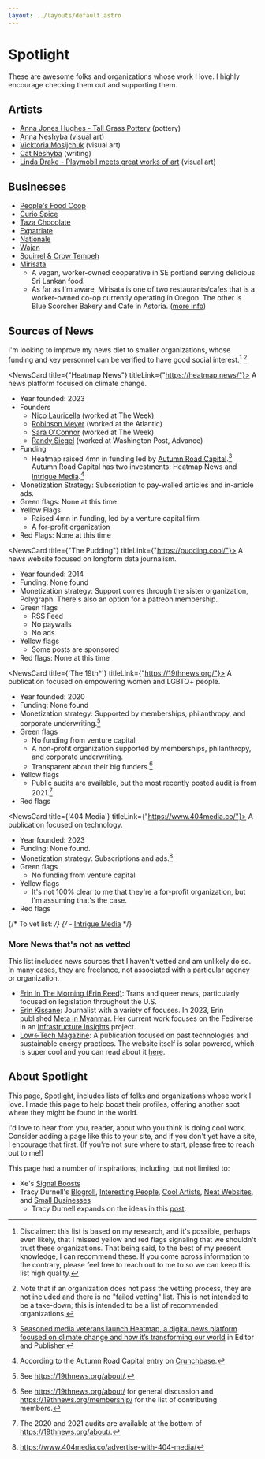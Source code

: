 ```yaml
---
layout: ../layouts/default.astro
---
```



# Spotlight

These are awesome folks and organizations whose work I love. I highly encourage checking them out and supporting them.

## Artists

- [Anna Jones Hughes - Tall Grass Pottery](https://www.etsy.com/shop/TallGrassPottery) (pottery)
- [Anna Neshyba](https://anna-neshyba.squarespace.com/) (visual art)
- [Vicktoria Mosijchuk](https://vmoartist.com/) (visual art)
- [Cat Neshyba](https://catnesh.net/) (writing)
- [Linda Drake - Playmobil meets great works of art](https://www.instagram.com/playmotableaux/) (visual art)

## Businesses

- [People's Food Coop](https://www.peoples.coop/)
- [Curio Spice](https://curiospice.com/)
- [Taza Chocolate](https://tazachocolate.com/)
- [Expatriate](http://expatriatepdx.com/)
- [Nationale](https://www.nationale.us/info)
- [Wajan](https://www.wajanpdx.com/)
- [Squirrel & Crow Tempeh](https://eattempeh.com/)
- [Mirisata](https://mirisata.com/)
  - A vegan, worker-owned cooperative in SE portland serving delicious Sri Lankan food.
  - As far as I'm aware, Mirisata is one of two restaurants/cafes that is a worker-owned co-op currently operating in Oregon. The other is Blue Scorcher Bakery and Cafe in Astoria. ([more info](https://www.pdxmonthly.com/eat-and-drink/2021/03/restaurants-in-portland-and-beyond-look-to-cooperative-ownership-models-during-the-pandemic))

## Sources of News

I'm looking to improve my news diet to smaller organizations, whose funding and key personnel can be verified to have good social interest.[^1] [^2]

<NewsCard title={"Heatmap News"} titleLink={"https://heatmap.news/"}>
A news platform focused on climate change.

- Year founded: 2023
- Founders
  - [Nico Lauricella](https://heatmap.news/u/nicolauricella) (worked at The Week)
  - [Robinson Meyer](https://heatmap.news/u/robinsonmeyer) (worked at the Atlantic)
  - [Sara O'Connor](https://www.linkedin.com/in/sara-o-connor-842a474/) (worked at The Week)
  - [Randy Siegel](https://www.linkedin.com/in/randy-siegel-0269a820/) (worked at Washington Post, Advance)
- Funding
  - Heatmap raised 4mn in funding led by [Autumn Road Capital](https://autumnroad.com/).[^3] Autumn Road Capital has two investments: Heatmap News and [Intrigue Media](https://www.internationalintrigue.io/).[^4]
- Monetization Strategy: Subscription to pay-walled articles and in-article ads.
- Green flags: None at this time
- Yellow Flags
  - Raised 4mn in funding, led by a venture capital firm
  - A for-profit organization
- Red Flags: None at this time

</NewsCard>

<NewsCard title={"The Pudding"} titleLink={"https://pudding.cool/"}>
A news website focused on longform data journalism.

- Year founded: 2014
- Funding: None found
- Monetization strategy: Support comes through the sister organization, Polygraph. There's also an option for a patreon membership.
- Green flags
  - RSS Feed
  - No paywalls
  - No ads
- Yellow flags
  - Some posts are sponsored
- Red flags: None at this time

</NewsCard>

<NewsCard title={'The 19th*'} titleLink={"https://19thnews.org/"}>
A publication focused on empowering women and LGBTQ+ people.

- Year founded: 2020
- Funding: None found
- Monetization strategy: Supported by memberships, philanthropy, and corporate underwriting.[^5]
- Green flags
  - No funding from venture capital
  - A non-profit organization supported by memberships, philanthropy, and corporate underwriting.
  - Transparent about their big funders.[^6]
- Yellow flags
  - Public audits are available, but the most recently posted audit is from 2021.[^7]
- Red flags

</NewsCard>

<NewsCard title={'404 Media'} titleLink={"https://www.404media.co/"}>
A publication focused on technology.

- Year founded: 2023
- Funding: None found.
- Monetization strategy: Subscriptions and ads.[^8]
- Green flags
  - No funding from venture capital
- Yellow flags
  - It's not 100% clear to me that they're a for-profit organization, but I'm assuming that's the case.
- Red flags

</NewsCard>

{/* To vet list: */}
{/* - [Intrigue Media](https://www.internationalintrigue.io/) */}

### More News that's not as vetted

This list includes news sources that I haven't vetted and am unlikely do so. In many cases, they are freelance, not associated with a particular agency or organization.

- [Erin In The Morning (Erin Reed)](https://www.erininthemorning.com/): Trans and queer news, particularly focused on legislation throughout the U.S.
- [Erin Kissane](https://erinkissane.com/): Journalist with a variety of focuses. In 2023, Erin published [Meta in Myanmar](https://erinkissane.com/meta-in-myanmar-part-i-the-setup). Her current work focuses on the Fediverse in an [Infrastructure Insights](https://infrastructureinsights.fund/projects/fediverse-governance-successes-gaps/) project.
- [Low←Tech Magazine](https://solar.lowtechmagazine.com/): A publication focused on past technologies and sustainable energy practices. The website itself is solar powered, which is super cool and you can read about it [here](https://solar.lowtechmagazine.com/about/the-solar-website/).


## About Spotlight

This page, Spotlight, includes lists of folks and organizations whose work I love. I made this page to help boost their profiles, offering another spot where they might be found in the world.

I'd love to hear from you, reader, about who you think is doing cool work. Consider adding a page like this to your site, and if you don't yet have a site, I encourage that first. (If you're not sure where to start, please free to reach out to me!)

This page had a number of inspirations, including, but not limited to:

- Xe's [Signal Boosts](https://xeiaso.net/signalboost/)
- Tracy Durnell's [Blogroll](https://tracydurnell.com/blogroll/),
  [Interesting People](https://tracydurnell.com/blogroll/interesting-people/),
  [Cool Artists](https://tracydurnell.com/blogroll/cool-artists/),
  [Neat Websites](https://tracydurnell.com/blogroll/neat-websites/), and
  [Small Businesses](https://tracydurnell.com/resources/shopping/)
  - Tracy Durnell expands on the ideas in this [post](https://tracydurnell.com/2022/10/28/expanding-the-blogroll/).

[^1]: Disclaimer: this list is based on my research, and it's possible, perhaps even likely, that I missed yellow and red flags signaling that we shouldn't trust these organizations. That being said, to the best of my present knowledge, I can recommend these. If you come across information to the contrary, please feel free to reach out to me to so we can keep this list high quality.
[^2]: Note that if an organization does not pass the vetting process, they are not included and there is no "failed vetting" list. This is not intended to be a take-down; this is intended to be a list of recommended organizations.
[^3]: [Seasoned media veterans launch Heatmap, a digital news platform focused on climate change and how it’s transforming our world](https://www.editorandpublisher.com/stories/seasoned-media-veterans-launch-heatmap-a-digital-news-platform-focused-on-climate-change-and-how) in Editor and Publisher.
[^4]: According to the Autumn Road Capital entry on [Crunchbase](https://www.crunchbase.com/organization/autumn-road-capital).
[^5]: See https://19thnews.org/about/.
[^6]: See https://19thnews.org/about/ for general discussion and https://19thnews.org/membership/ for the list of contributing members.
[^7]: The 2020 and 2021 audits are available at the bottom of https://19thnews.org/about/.
[^8]: https://www.404media.co/advertise-with-404-media/

